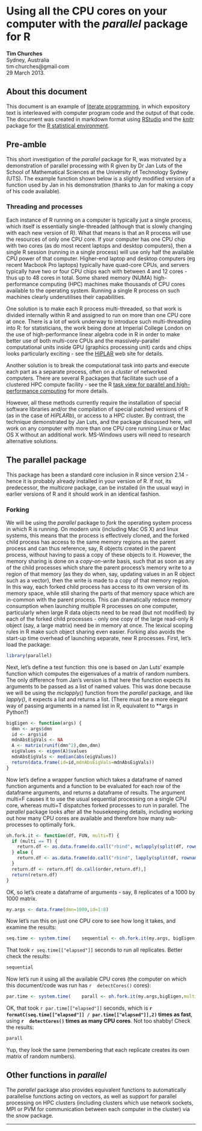 Using all the CPU cores on your computer with the _parallel_ package for R
==========================================================================
**Tim Churches**  
Sydney, Australia  
tim∙churches@gmail∙com  
29 March 2013.

About this document
-------------------
This document is an example of [literate programming](http://en.wikipedia.org/wiki/Literate_programming), in which expository text is interleaved with computer program code and the output of that code. The document was created in markdown format using [RStudio](http://www.rstudio.com) and the [_knitr_](http://yihui.name/knitr/) package for the [R statistical environment](http://www.r-project.org).

Pre-amble
---------
This short investigation of the _parallel_ package for R, was motvated by a demonstration of parallel processing with R given by Dr Jan Luts of the School of Mathematical Sciences at the University of Technology Sydney (UTS). The example function shown below is a slightly modified version of a function used by Jan in his demonstration (thanks to Jan for making a copy of his code available).

### Threading and processes
Each instance of R running on a computer is typically just a single process, which itself is essentially single-threaded (although that is slowly changing with each new version of R). What that means is that an R process will use the resources of only one CPU core. If your computer has one CPU chip with two cores (as do most recent laptops and desktop computers), then a single R session (running in a single process) will  use only half the available CPU power of that computer. Higher-end laptop and desktop computers (eg recent Macbook Pro laptops) typically have quad-core CPUs, and servers typically have two or four CPU chips each with between 4 and 12 cores - thus up to 48 cores in total. Some shared memory (NUMA) high-performance computing (HPC) machines make thousands of CPU cores available to the operating system. Running a single R process on such machines clearly underutilises their capabilities. 

One solution is to make each R process multi-threaded, so that work is divided internally within R and assigned to run on more than one CPU core at once. There is a lot of work underway to introduce such multi-threading into R: for statisticians, the work being done at Imperial College London on the use of high-performance linear algebra code in R in order to make better use of both multi-core CPUs and the massively-parallel computational units inside GPU (graphics processing unit) cards and chips looks particularly exciting - see the [HiPLAR](http://www.hiplar.org) web site for details.

Another solution is to break the computational task into parts and execute each part as a separate process, often on a _cluster_ of networked computers. There are several R packages that facilitate such use of a clustered HPC compute facility - see the R [task view for parallel and high-performance computing](http://cran.r-project.org/web/views/HighPerformanceComputing.html) for more details.

However, all these methods currently require the installation of special software libraries and/or the compilation of special patched versions of R (as in the case of _HiPLARb_), or access to a HPC cluster. By contrast, the technique demonstrated by Jan Luts, and the package discussed here, will work on any computer with more than one CPU core running Linux or Mac OS X without an additional work. MS-Windows users will need to research alternative solutions.

The parallel package
--------------------
This package has been a standard core inclusion in R since version 2.14 - hence it is probably already installed in your version of R. If not, its predecessor, the _multicore_ package, can be installed (in the usual way) in earlier versions of R and it should work in an identical fashion.

### Forking
We will be using the  _parallel_ package to  _fork_ the operating system process in which R is running. On modern unix (including Mac OS X) and linux systems, this means that the process is effectively cloned, and the forked child process has access to the same memory regions as the parent process and can thus reference, say, R objects created in the parent process, without having to pass a copy of these objects to it. However, the memory sharing is done on a _copy-on-write_ basis, such that as soon as any of the child processes which share the parent process's memory write to a region of that memory (as they do when, say, updating values in an R object such as a vector), then the write is made to a copy of that memory region. In this way, each forked child process has access to its own version of its memory space, while still sharing the parts of that memory space which are in-common with the parent process. This can dramatically reduce memory consumption when launching multiple R processes on one computer, particularly when large R data objects need to be read (but not modified) by each of the forked child processes - only one copy of the large read-only R object (say, a large matrix) need be in memory at once. The lexical scoping rules in R make such object sharing even easier. Forking also avoids the start-up time overhead of launching separate, new R processes. First, let's load the package:
```r
library(parallel)
```
Next, let's define a test function: this one is based on Jan Luts' example function which computes the eigenvalues of a matrix of random numbers. The only difference from Jan's version is that here the function expects its arguments to be passed as a list of named values. This was done because we will be using the _mclapply()_ function from the _parallel_ package, and like _lapply()_, it expects a list and returns a list. (There must be a more elegant way of passing arguments in a named list in R, equivalent to **args in Python?)

```r
bigEigen <- function(args) {
  dmn <- args$dmn
  id <- args$id
  mdnAbsEigVals <- NA 
  A <- matrix(runif(dmn^2),dmn,dmn)
  eigValues <- eigen(A)$values 
  mdnAbsEigVals <- median(abs(eigValues))
  return(data.frame(id=id,mdnAbsEigVals=mdnAbsEigVals))
}
```

Now let's define a wrapper function which takes a dataframe of named function arguments and a function to be evaluated for each row of the dataframe arguments, and returns a dataframe of results. The argument multi=F causes it to use the usual sequential processing on a single CPU core, whereas multi=T dispatches forked processes to run in parallel. The _parallel_ package looks after all the housekeeping details, including working out how many CPU cores are available and therefore how many sub-processes to optimally fork.

```r
oh.fork.it <- function(df, FUN, multi=T) {
  if (multi == T) {
    return.df <- as.data.frame(do.call("rbind", mclapply(split(df, rownames(df)), FUN, mc.cores=detectCores())))
  } else {
    return.df <- as.data.frame(do.call("rbind", lapply(split(df, rownames(df)), FUN)))
  }
  return.df <- return.df[ do.call(order,return.df),]
  return(return.df)
}
```
OK, so let's create a dataframe of arguments - say, 8 replicates of a 1000 by 1000 matrix.
```r
my.args <- data.frame(dmn=1000,id=1:8)
```

Now let's run this on just one CPU core to see how long it takes, and examine the results:
```r
seq.time <- system.time(    sequential <- oh.fork.it(my.args, bigEigen, multi=F)    )
```
That took `r seq.time[["elapsed"]]` seconds to run all replicates. Better check the results:
```r
sequential
```
Now let's run it using all the available CPU cores (the computer on which this document/code was run has `r  detectCores()` cores):
```r
par.time <- system.time(    parall <- oh.fork.it(my.args,bigEigen,multi=T)    )
```
OK, that took `r par.time[["elapsed"]]` seconds, which is **`r formatC(seq.time[["elapsed"]] / par.time[["elapsed"]],2)` times as fast**, using **`r  detectCores()` times as many CPU cores**. Not too shabby! Check the results:
```r
parall
```
Yup, they look the same (remembering that each replicate creates its own matrix of random numbers).

Other functions in _parallel_
-----------------------------
The _parallel_ package also provides equivalent functions to automatically parallelise functions acting on vectors, as well as support for parallel processing on HPC clusters (including clusters which use network sockets, MPI or PVM for communication between each computer in the cluster) via the _snow_ package.

*******
